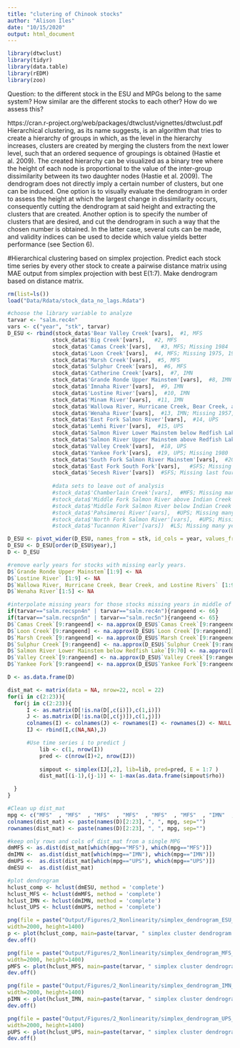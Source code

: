 ```yaml
---
title: "clutering of Chinook stocks"
author: "Alison Iles"
date: "10/15/2020"
output: html_document
---
```


```r
library(dtwclust)
library(tidyr)
library(data.table)
library(rEDM)
library(zoo)


```

Question: to the different stock in the ESU and MPGs belong to the same system? How similar are the different stocks to each other? How do we assess this?

https://cran.r-project.org/web/packages/dtwclust/vignettes/dtwclust.pdf
Hierarchical clustering, as its name suggests, is an algorithm that tries to create a hierarchy of groups in which, as the level in the hierarchy increases, clusters are created by merging the clusters from the next lower level, such that an ordered sequence of groupings is obtained (Hastie et al. 2009). The created hierarchy can be visualized as a binary tree where the height of each node is proportional to the value of the inter-group dissimilarity between its two daughter nodes (Hastie et al. 2009). The dendrogram does not directly imply a certain number of clusters, but one can be induced. One option is to visually evaluate the dendrogram in order to assess the height at which the largest change in dissimilarity occurs, consequently cutting the dendrogram at said height and extracting the clusters that are created. Another option is to specify the number of clusters that are desired, and cut the dendrogram in such a way that the chosen number is obtained. In the latter case, several cuts can be made, and validity indices can be used to decide which value yields better performance (see Section 6).


#Hierarchical clustering based on simplex projection.
Predict each stock time series by every other stock to create a pairwise distance matrix using MAE output from simplex projection with best E(1:7).
Make dendrogram based on distance matrix.

```R
rm(list=ls())  
load("Data/Rdata/stock_data_no_lags.Rdata")  

#choose the library variable to analyze
tarvar <- "salm.rec4n"
vars <- c("year", "stk", tarvar) 
D_ESU <- rbind(stock_data$'Bear Valley Creek'[vars],  #1, MFS
              stock_data$'Big Creek'[vars],   #2, MFS
              stock_data$'Camas Creek'[vars],   #3, MFS; Missing 1984
              stock_data$'Loon Creek'[vars],  #4, MFS; Missing 1975, 1986
              stock_data$'Marsh Creek'[vars],  #5, MFS
              stock_data$'Sulphur Creek'[vars],  #6, MFS
              stock_data$'Catherine Creek'[vars],  #7, IMN
              stock_data$'Grande Ronde Upper Mainstem'[vars],  #8, IMN
              stock_data$'Imnaha River'[vars],  #9, IMN
              stock_data$'Lostine River'[vars],  #10, IMN
              stock_data$'Minam River'[vars],  #11, IMN
              stock_data$'Wallowa River, Hurricane Creek, Bear Creek, and Lostine Rivers'[vars],  #12, IMN
              stock_data$'Wenaha River'[vars],  #13, IMN; Missing 1957, 1958
              stock_data$'East Fork Salmon River'[vars],  #14, UPS
              stock_data$'Lemhi River'[vars],  #15, UPS
              stock_data$'Salmon River Lower Mainstem below Redfish Lake'[vars],  #16 UPS; Missing 1975
              stock_data$'Salmon River Upper Mainstem above Redfish Lake'[vars],  #17, UPS
              stock_data$'Valley Creek'[vars],  #18, UPS
              stock_data$'Yankee Fork'[vars],  #19, UPS; Missing 1980
              stock_data$'South Fork Salmon River Mainstem'[vars],  #20, SFS
              stock_data$'East Fork South Fork'[vars],   #SFS; Missing last four years
              stock_data$'Secesh River'[vars])  #SFS; Missing last four years   
              
              #data sets to leave out of analysis
              #stock_data$'Chamberlain Creek'[vars],  #MFS; Missing many years
              #stock_data$'Middle Fork Salmon River above Indian Creek'[vars],  #MFS; Missing many years
              #stock_data$'Middle Fork Salmon River below Indian Creek'[vars],  #MFS; Missing many years
              #stock_data$'Pahsimeroi River'[vars],  #UPS; Missing many years
              #stock_data$'North Fork Salmon River'[vars],  #UPS; Missing many years
              #stock_data$'Tucannon River'[vars])  #LS; Missing many years

D_ESU <- pivot_wider(D_ESU, names_from = stk, id_cols = year, values_from = tarvar)
D_ESU <- D_ESU[order(D_ESU$year),]
D <- D_ESU

#remove early years for stocks with missing early years. 
D$`Grande Ronde Upper Mainstem`[1:9] <- NA
D$`Lostine River` [1:9] <- NA
D$`Wallowa River, Hurricane Creek, Bear Creek, and Lostine Rivers` [1:9] <- NA
D$`Wenaha River`[1:5] <- NA

#interpolate missing years for those stocks missing years in middle of their range
if(tarvar=="salm.recspn4n" | tarvar=="salm.rec4n"){rangeend <- 66}
if(tarvar=="salm.recspn5n" | tarvar=="salm.rec5n"){rangeend <- 65}
D$`Camas Creek`[9:rangeend] <- na.approx(D_ESU$`Camas Creek`[9:rangeend])
D$`Loon Creek`[9:rangeend] <- na.approx(D_ESU$`Loon Creek`[9:rangeend])
D$`Marsh Creek`[9:rangeend] <- na.approx(D_ESU$`Marsh Creek`[9:rangeend])
D$`Sulphur Creek`[9:rangeend] <- na.approx(D_ESU$`Sulphur Creek`[9:rangeend])
D$`Salmon River Lower Mainstem below Redfish Lake`[9:70] <- na.approx(D_ESU$`Salmon River Lower Mainstem below Redfish Lake`[9:70])
D$`Valley Creek`[9:rangeend] <- na.approx(D_ESU$`Valley Creek`[9:rangeend])
D$`Yankee Fork`[9:rangeend] <- na.approx(D_ESU$`Yankee Fork`[9:rangeend])

D <- as.data.frame(D)

dist_mat <- matrix(data = NA, nrow=22, ncol = 22)
for(i in c(2:23)){
  for(j in c(2:23)){
      I <- as.matrix(D[!is.na(D[,c(i)]),c(1,i)])
      J <- as.matrix(D[!is.na(D[,c(j)]),c(1,j)])
      colnames(I) <- colnames(J) <- rownames(I) <- rownames(J) <- NULL
      IJ <- rbind(I,c(NA,NA),J)

      #Use time series i to predict j
          lib <- c(1, nrow(I))
          pred <- c(nrow(I)+2, nrow(IJ))
          
          simpout <- simplex(IJ[,2], lib=lib, pred=pred, E = 1:7 )
          dist_mat[(i-1),(j-1)] <- 1-max(as.data.frame(simpout$rho))

  }
}

#Clean up dist_mat
mpg <- c("MFS"  , "MFS"  , "MFS"  , "MFS"  , "MFS"  , "MFS"  , "IMN"  , "IMN"  , "IMN"  , "IMN"  , "IMN"  , "IMN"  , "IMN"  , "UPS"  , "UPS"  , "UPS"  , "UPS"  , "UPS"  , "UPS"  , "SFS"  , "SFS"  , "SFS")
colnames(dist_mat) <- paste(names(D)[2:23], ", ", mpg, sep="")
rownames(dist_mat) <- paste(names(D)[2:23], ", ", mpg, sep="")

#keep only rows and cols of dist_mat from a single MPG
dmMFS <- as.dist(dist_mat[which(mpg=="MFS"), which(mpg=="MFS")])
dmIMN <-  as.dist(dist_mat[which(mpg=="IMN"), which(mpg=="IMN")])
dmUPS <-  as.dist(dist_mat[which(mpg=="UPS"), which(mpg=="UPS")])
dmESU <-  as.dist(dist_mat)

#plot dendrogram
hclust_comp <- hclust(dmESU, method = 'complete')
hclust_MFS <- hclust(dmMFS, method = 'complete')
hclust_IMN <- hclust(dmIMN, method = 'complete')
hclust_UPS <- hclust(dmUPS, method = 'complete')

png(file = paste("Output/Figures/2_Nonlinearity/simplex_dendrogram_ESU_", tarvar, ".png", sep=""),
width=2000, height=1400)
p <- plot(hclust_comp, main=paste(tarvar, " simplex cluster dendrogram for ESU"), cex=2)
dev.off()

png(file = paste("Output/Figures/2_Nonlinearity/simplex_dendrogram_MFS_", tarvar, ".png", sep=""),
width=2000, height=1400)
pMFS <- plot(hclust_MFS, main=paste(tarvar, " simplex cluster dendrogram for MFS"), cex=2)
dev.off()

png(file = paste("Output/Figures/2_Nonlinearity/simplex_dendrogram_IMN_", tarvar, ".png", sep=""),
width=2000, height=1400)
pIMN <- plot(hclust_IMN, main=paste(tarvar, " simplex cluster dendrogram for IMN"), cex=2)
dev.off()

png(file = paste("Output/Figures/2_Nonlinearity/simplex_dendrogram_UPS_", tarvar, ".png", sep=""),
width=2000, height=1400)
pUPS <- plot(hclust_UPS, main=paste(tarvar, " simplex cluster dendrogram for UPS"), cex=2)
dev.off()


```




